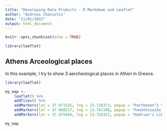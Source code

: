```yaml
---
title: "Developing Data Products - R Markdown and Leaflet"
author: "Andreas Chaniotis"
date: "11/01/2022"
output: html_document
---
```


```r
knitr::opts_chunk$set(echo = TRUE)
```


```r
library(leaflet)
```

## Athens Arceological places

In this example, I try to show 3 aercheological places in Athen in Greece.



```r
library(leaflet)

my_map <-
    leaflet() %>%   
    addTiles() %>% 
    addMarkers(lat = 37.971535, lng = 23.726373, popup = "Parthenon") %>%
    addMarkers(lat = 37.968217, lng = 23.741108, popup = "Panathinaiko Stadio") %>% 
    addMarkers(lat = 37.975466, lng = 23.726321, popup = "Hadrian's Library")

my_map
```

